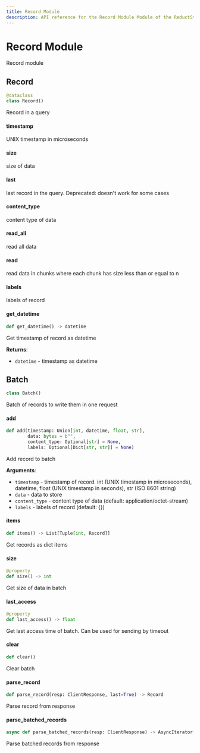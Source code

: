 ```yaml
---
title: Record Module
description: API reference for the Record Module Module of the ReductStore Client SDK for Python.
---
```

<head>
    <link rel="canonical" href="https://www.reduct.store/docs/sdk/py/record" />
</head>

# Record Module

<a id="reduct.record"></a>



Record module

<a id="reduct.record.Record"></a>

## Record

```python
@dataclass
class Record()
```

Record in a query

<a id="reduct.record.Record.timestamp"></a>

#### timestamp

UNIX timestamp in microseconds

<a id="reduct.record.Record.size"></a>

#### size

size of data

<a id="reduct.record.Record.last"></a>

#### last

last record in the query. Deprecated: doesn't work for some cases

<a id="reduct.record.Record.content_type"></a>

#### content\_type

content type of data

<a id="reduct.record.Record.read_all"></a>

#### read\_all

read all data

<a id="reduct.record.Record.read"></a>

#### read

read data in chunks where each chunk has size less than or equal to n

<a id="reduct.record.Record.labels"></a>

#### labels

labels of record

<a id="reduct.record.Record.get_datetime"></a>

#### get\_datetime

```python
def get_datetime() -> datetime
```

Get timestamp of record as datetime

**Returns**:

- `datetime` - timestamp as datetime

<a id="reduct.record.Batch"></a>

## Batch

```python
class Batch()
```

Batch of records to write them in one request

<a id="reduct.record.Batch.add"></a>

#### add

```python
def add(timestamp: Union[int, datetime, float, str],
        data: bytes = b"",
        content_type: Optional[str] = None,
        labels: Optional[Dict[str, str]] = None)
```

Add record to batch

**Arguments**:

- `timestamp` - timestamp of record. int (UNIX timestamp in microseconds),
  datetime, float (UNIX timestamp in seconds), str (ISO 8601 string)
- `data` - data to store
- `content_type` - content type of data (default: application/octet-stream)
- `labels` - labels of record (default: {})

<a id="reduct.record.Batch.items"></a>

#### items

```python
def items() -> List[Tuple[int, Record]]
```

Get records as dict items

<a id="reduct.record.Batch.size"></a>

#### size

```python
@property
def size() -> int
```

Get size of data in batch

<a id="reduct.record.Batch.last_access"></a>

#### last\_access

```python
@property
def last_access() -> float
```

Get last access time of batch. Can be used for sending by timeout

<a id="reduct.record.Batch.clear"></a>

#### clear

```python
def clear()
```

Clear batch

<a id="reduct.record.parse_record"></a>

#### parse\_record

```python
def parse_record(resp: ClientResponse, last=True) -> Record
```

Parse record from response

<a id="reduct.record.parse_batched_records"></a>

#### parse\_batched\_records

```python
async def parse_batched_records(resp: ClientResponse) -> AsyncIterator[Record]
```

Parse batched records from response
